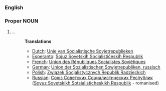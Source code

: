 ===English===
===Proper NOUN===
#..
#:'''Translations'''
#:*[[Dutch]]: [[Unie van Socialistische Sovjetrepublieken]]
#:*[[Esperanto]]: [[Sojuz Sovetskiĥ Socialistiĉeskiĥ Respublik]]
#:*[[French]]: [[Union des Républiques Socialistes Soviétiques]]
#:*[[German]]: [[Union der Sozialistischen Sowjetrepubliken, russisch]]
#:*[[Polish]]: [[Związek Socjalistycznych Republik Radzieckich]]
#:*[[Russian]]: [[Союз Советских Социалистических Республик]] ([[Soyuz Sovetskikh Sotsialisticheskikh Respublik]] - romanised)
